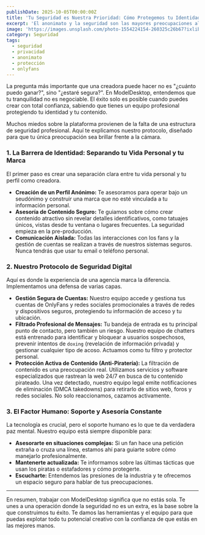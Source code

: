 ```yaml
---
publishDate: 2025-10-05T00:00:00Z
title: 'Tu Seguridad es Nuestra Prioridad: Cómo Protegemos tu Identidad y Contenido'
excerpt: 'El anonimato y la seguridad son las mayores preocupaciones al empezar en OnlyFans. Te explicamos las medidas concretas y la tecnología que usamos para proteger tu identidad, tu contenido y tu tranquilidad.'
image: 'https://images.unsplash.com/photo-1554224154-260325c26b67?ixlib=rb-4.0.3&ixid=M3wxMjA3fDB8MHxwaG90by1wYWdlfHx8fGVufDB8fHx8fA%3D%3D&auto=format&fit=crop&w=2070&q=80'
category: Seguridad
tags:
  - seguridad
  - privacidad
  - anonimato
  - protección
  - onlyfans
---
```


La pregunta más importante que una creadora puede hacer no es "¿cuánto puedo ganar?", sino "¿estaré segura?". En ModelDesktop, entendemos que tu tranquilidad no es negociable. El éxito solo es posible cuando puedes crear con total confianza, sabiendo que tienes un equipo profesional protegiendo tu identidad y tu contenido.

Muchos miedos sobre la plataforma provienen de la falta de una estructura de seguridad profesional. Aquí te explicamos nuestro protocolo, diseñado para que tu única preocupación sea brillar frente a la cámara.

### 1. La Barrera de Identidad: Separando tu Vida Personal y tu Marca

El primer paso es crear una separación clara entre tu vida personal y tu perfil como creadora.

- **Creación de un Perfil Anónimo:** Te asesoramos para operar bajo un seudónimo y construir una marca que no esté vinculada a tu información personal.
- **Asesoría de Contenido Seguro:** Te guiamos sobre cómo crear contenido atractivo sin revelar detalles identificativos, como tatuajes únicos, vistas desde tu ventana o lugares frecuentes. La seguridad empieza en la pre-producción.
- **Comunicación Aislada:** Todas las interacciones con los fans y la gestión de cuentas se realizan a través de nuestros sistemas seguros. Nunca tendrás que usar tu email o teléfono personal.

### 2. Nuestro Protocolo de Seguridad Digital

Aquí es donde la experiencia de una agencia marca la diferencia. Implementamos una defensa de varias capas.

- **Gestión Segura de Cuentas:** Nuestro equipo accede y gestiona tus cuentas de OnlyFans y redes sociales promocionales a través de redes y dispositivos seguros, protegiendo tu información de acceso y tu ubicación.
- **Filtrado Profesional de Mensajes:** Tu bandeja de entrada es tu principal punto de contacto, pero también un riesgo. Nuestro equipo de chatters está entrenado para identificar y bloquear a usuarios sospechosos, prevenir intentos de `doxing` (revelación de información privada) y gestionar cualquier tipo de acoso. Actuamos como tu filtro y protector personal.
- **Protección Activa de Contenido (Anti-Piratería):** La filtración de contenido es una preocupación real. Utilizamos servicios y software especializados que rastrean la web 24/7 en busca de tu contenido pirateado. Una vez detectado, nuestro equipo legal emite notificaciones de eliminación (DMCA takedowns) para retirarlo de sitios web, foros y redes sociales. No solo reaccionamos, cazamos activamente.

### 3. El Factor Humano: Soporte y Asesoría Constante

La tecnología es crucial, pero el soporte humano es lo que te da verdadera paz mental. Nuestro equipo está siempre disponible para:

- **Asesorarte en situaciones complejas:** Si un fan hace una petición extraña o cruza una línea, estamos ahí para guiarte sobre cómo manejarlo profesionalmente.
- **Mantenerte actualizada:** Te informamos sobre las últimas tácticas que usan los piratas o estafadores y cómo protegerte.
- **Escucharte:** Entendemos las presiones de la industria y te ofrecemos un espacio seguro para hablar de tus preocupaciones.

---

En resumen, trabajar con ModelDesktop significa que no estás sola. Te unes a una operación donde la seguridad no es un extra, es la base sobre la que construimos tu éxito. Te damos las herramientas y el equipo para que puedas explotar todo tu potencial creativo con la confianza de que estás en las mejores manos.
